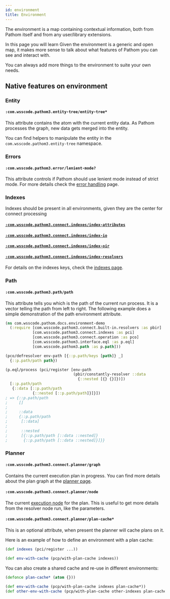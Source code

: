 ```yaml
---
id: environment
title: Environment
---
```


The environment is a map containing contextual information, both from Pathom itself
and from any user/library extensions.

In this page you will learn
Given the environment is a generic and open map, it makes more sense to talk about
what features of Pathom you can see and interact with.

You can always add more things to the environment to suite your own needs.

## Native features on environment

### Entity

#### `:com.wsscode.pathom3.entity-tree/entity-tree*`

This attribute contains the atom with the current entity data. As Pathom processes the
graph, new data gets merged into the entity.

You can find helpers to manipulate the entity in the `com.wsscode.pathom3.entity-tree`
namespace.

### Errors

#### `:com.wsscode.pathom3.error/lenient-mode?`

This attribute controls if Pathom should use lenient mode instead of strict mode.
For more details check the [error handling](error-handling.mdx) page.

### Indexes

Indexes should be present in all environments, given they are the center for connect
processing

#### [`:com.wsscode.pathom3.connect.indexes/index-attributes`](indexes.mdx#index-attributes)
#### [`:com.wsscode.pathom3.connect.indexes/index-io`](indexes.mdx#index-io)
#### [`:com.wsscode.pathom3.connect.indexes/index-oir`](indexes.mdx#index-oir)
#### [`:com.wsscode.pathom3.connect.indexes/index-resolvers`](indexes.mdx#index-resolvers)

For details on the indexes keys, check the [indexes page](indexes.mdx).

### Path

#### `:com.wsscode.pathom3.path/path`

This attribute tells you which is the path of the current run process. It is a vector
telling the path from left to right. The following example does a simple demonstration
of the path environment attribute.

```clojure
(ns com.wsscode.pathom.docs.environment-demo
  (:require [com.wsscode.pathom3.connect.built-in.resolvers :as pbir]
            [com.wsscode.pathom3.connect.indexes :as pci]
            [com.wsscode.pathom3.connect.operation :as pco]
            [com.wsscode.pathom3.interface.eql :as p.eql]
            [com.wsscode.pathom3.path :as p.path]))

(pco/defresolver env-path [{::p.path/keys [path]} _]
  {::p.path/path path})

(p.eql/process (pci/register [env-path
                              (pbir/constantly-resolver ::data
                                {::nested [{} {}]})])
  [::p.path/path
   {::data [::p.path/path
            {::nested [::p.path/path]}]}])
; => {::p.path/path
;     []
;
;     ::data
;     {::p.path/path
;      [::data]
;
;      ::nested
;      [{::p.path/path [::data ::nested]}
;       {::p.path/path [::data ::nested]}]}}
```

### Planner

#### `:com.wsscode.pathom3.connect.planner/graph`

Contains the current execution plan in progress. You can find more details about the
plan graph at the [planner page](planner.mdx).

#### `:com.wsscode.pathom3.connect.planner/node`

The current [execution node](planner.mdx#execution-node) for the plan. This is useful
to get more details from the resolver node run, like the parameters.

#### `:com.wsscode.pathom3.connect.planner/plan-cache*`

This is an optional attribute, when present the planner will cache plans on it.

Here is an example of how to define an environment with a plan cache:

```clojure
(def indexes (pci/register ...))

(def env-with-cache (pcp/with-plan-cache indexes))
```

You can also create a shared cache and re-use in different environments:

```clojure
(defonce plan-cache* (atom {}))

(def env-with-cache (pcp/with-plan-cache indexes plan-cache*))
(def other-env-with-cache (pcp/with-plan-cache other-indexes plan-cache*))
```
